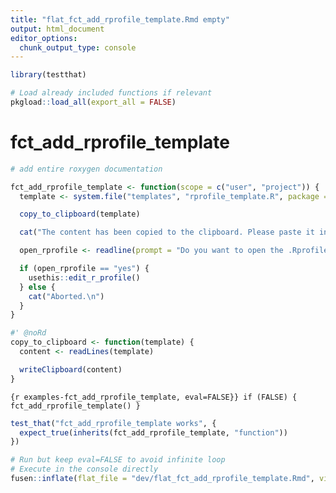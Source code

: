 ```yaml
---
title: "flat_fct_add_rprofile_template.Rmd empty"
output: html_document
editor_options: 
  chunk_output_type: console
---
```


```r
library(testthat)
```

```r
# Load already included functions if relevant
pkgload::load_all(export_all = FALSE)
```

# fct_add_rprofile_template

```r
# add entire roxygen documentation

fct_add_rprofile_template <- function(scope = c("user", "project")) {
  template <- system.file("templates", "rprofile_template.R", package = "setupR")

  copy_to_clipboard(template)

  cat("The content has been copied to the clipboard. Please paste it into your .Rprofile file.\n")

  open_rprofile <- readline(prompt = "Do you want to open the .Rprofile file? (yes/no) ")

  if (open_rprofile == "yes") {
    usethis::edit_r_profile()
  } else {
    cat("Aborted.\n")
  }
}

#' @noRd
copy_to_clipboard <- function(template) {
  content <- readLines(template)

  writeClipboard(content)
}
```

```{r examples-fct_add_rprofile_template, eval=FALSE}}
if (FALSE) {
  fct_add_rprofile_template()
}
```

```r
test_that("fct_add_rprofile_template works", {
  expect_true(inherits(fct_add_rprofile_template, "function"))
})
```


```r
# Run but keep eval=FALSE to avoid infinite loop
# Execute in the console directly
fusen::inflate(flat_file = "dev/flat_fct_add_rprofile_template.Rmd", vignette_name = "Go further")
```
